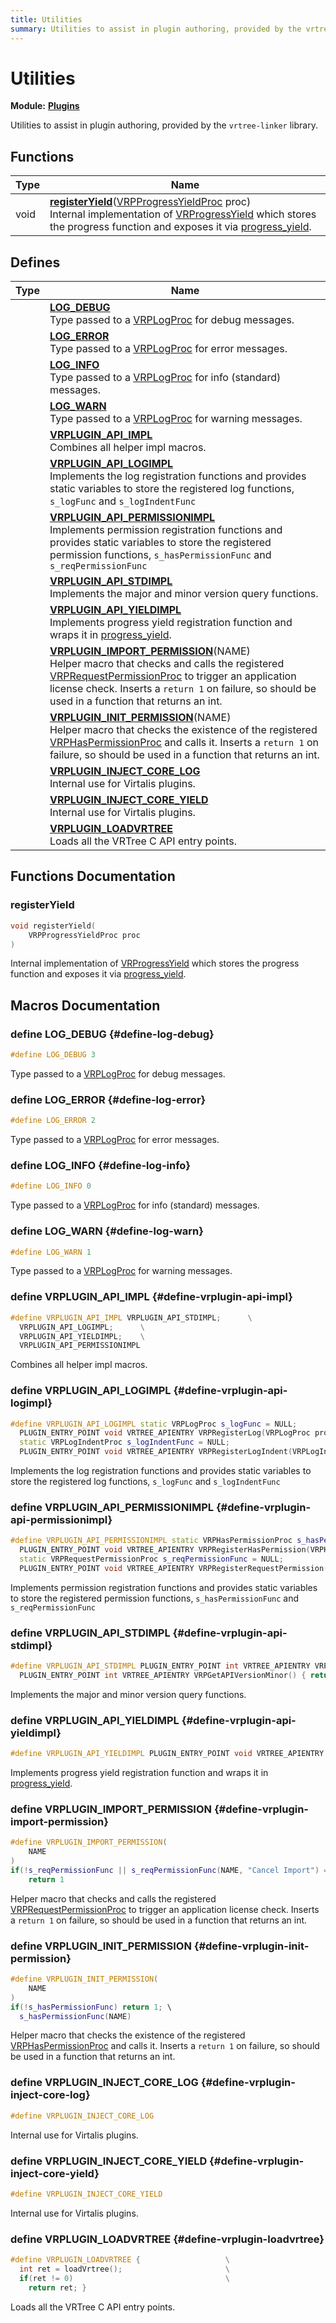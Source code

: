 ```yaml
---
title: Utilities
summary: Utilities to assist in plugin authoring, provided by the vrtree-linker library. 
---
```


# Utilities

**Module:** **[Plugins](../plugins/index.mdx)**

Utilities to assist in plugin authoring, provided by the `vrtree-linker` library. 

## Functions

| Type           | Name           |
| -------------- | -------------- |
| void | **[registerYield](#registeryield)**([VRPProgressYieldProc](../plugins/interface.mdx#typedef-vrpprogressyieldproc) proc)<br />Internal implementation of [VRProgressYield](../plugins/interface.mdx#typedef-vrpprogressyieldproc) which stores the progress function and exposes it via [progress_yield](../plugins/index.mdx#progress-yield).  |

## Defines

| Type           | Name           |
| -------------- | -------------- |
|  | **[LOG_DEBUG](#define-log-debug)** <br />Type passed to a [VRPLogProc](../plugins/interface.mdx#typedef-vrplogproc) for debug messages.  |
|  | **[LOG_ERROR](#define-log-error)** <br />Type passed to a [VRPLogProc](../plugins/interface.mdx#typedef-vrplogproc) for error messages.  |
|  | **[LOG_INFO](#define-log-info)** <br />Type passed to a [VRPLogProc](../plugins/interface.mdx#typedef-vrplogproc) for info (standard) messages.  |
|  | **[LOG_WARN](#define-log-warn)** <br />Type passed to a [VRPLogProc](../plugins/interface.mdx#typedef-vrplogproc) for warning messages.  |
|  | **[VRPLUGIN_API_IMPL](#define-vrplugin-api-impl)** <br />Combines all helper impl macros.  |
|  | **[VRPLUGIN_API_LOGIMPL](#define-vrplugin-api-logimpl)** <br />Implements the log registration functions and provides static variables to store the registered log functions, `s_logFunc` and `s_logIndentFunc` |
|  | **[VRPLUGIN_API_PERMISSIONIMPL](#define-vrplugin-api-permissionimpl)** <br />Implements permission registration functions and provides static variables to store the registered permission functions, `s_hasPermissionFunc` and `s_reqPermissionFunc` |
|  | **[VRPLUGIN_API_STDIMPL](#define-vrplugin-api-stdimpl)** <br />Implements the major and minor version query functions.  |
|  | **[VRPLUGIN_API_YIELDIMPL](#define-vrplugin-api-yieldimpl)** <br />Implements progress yield registration function and wraps it in [progress_yield](../plugins/index.mdx#progress-yield).  |
|  | **[VRPLUGIN_IMPORT_PERMISSION](#define-vrplugin-import-permission)**(NAME) <br />Helper macro that checks and calls the registered [VRPRequestPermissionProc](../plugins/interface.mdx#typedef-vrprequestpermissionproc) to trigger an application license check. Inserts a `return 1` on failure, so should be used in a function that returns an int.  |
|  | **[VRPLUGIN_INIT_PERMISSION](#define-vrplugin-init-permission)**(NAME) <br />Helper macro that checks the existence of the registered [VRPHasPermissionProc](../plugins/interface.mdx#typedef-vrphaspermissionproc) and calls it. Inserts a `return 1` on failure, so should be used in a function that returns an int.  |
|  | **[VRPLUGIN_INJECT_CORE_LOG](#define-vrplugin-inject-core-log)** <br />Internal use for Virtalis plugins.  |
|  | **[VRPLUGIN_INJECT_CORE_YIELD](#define-vrplugin-inject-core-yield)** <br />Internal use for Virtalis plugins.  |
|  | **[VRPLUGIN_LOADVRTREE](#define-vrplugin-loadvrtree)** <br />Loads all the VRTree C API entry points.  |

## Functions Documentation

### registerYield

```cpp
void registerYield(
    VRPProgressYieldProc proc
)
```

Internal implementation of [VRProgressYield](../plugins/interface.mdx#typedef-vrpprogressyieldproc) which stores the progress function and exposes it via [progress_yield](../plugins/index.mdx#progress-yield). 

## Macros Documentation

### define LOG_DEBUG {#define-log-debug}

```cpp
#define LOG_DEBUG 3
```

Type passed to a [VRPLogProc](../plugins/interface.mdx#typedef-vrplogproc) for debug messages. 

### define LOG_ERROR {#define-log-error}

```cpp
#define LOG_ERROR 2
```

Type passed to a [VRPLogProc](../plugins/interface.mdx#typedef-vrplogproc) for error messages. 

### define LOG_INFO {#define-log-info}

```cpp
#define LOG_INFO 0
```

Type passed to a [VRPLogProc](../plugins/interface.mdx#typedef-vrplogproc) for info (standard) messages. 

### define LOG_WARN {#define-log-warn}

```cpp
#define LOG_WARN 1
```

Type passed to a [VRPLogProc](../plugins/interface.mdx#typedef-vrplogproc) for warning messages. 

### define VRPLUGIN_API_IMPL {#define-vrplugin-api-impl}

```cpp
#define VRPLUGIN_API_IMPL VRPLUGIN_API_STDIMPL;      \
  VRPLUGIN_API_LOGIMPL;      \
  VRPLUGIN_API_YIELDIMPL;    \
  VRPLUGIN_API_PERMISSIONIMPL
```

Combines all helper impl macros. 

### define VRPLUGIN_API_LOGIMPL {#define-vrplugin-api-logimpl}

```cpp
#define VRPLUGIN_API_LOGIMPL static VRPLogProc s_logFunc = NULL;                                   \
  PLUGIN_ENTRY_POINT void VRTREE_APIENTRY VRPRegisterLog(VRPLogProc proc) { s_logFunc = proc; } \
  static VRPLogIndentProc s_logIndentFunc = NULL;                       \
  PLUGIN_ENTRY_POINT void VRTREE_APIENTRY VRPRegisterLogIndent(VRPLogIndentProc proc) { s_logIndentFunc = proc; }
```

Implements the log registration functions and provides static variables to store the registered log functions, `s_logFunc` and `s_logIndentFunc`

### define VRPLUGIN_API_PERMISSIONIMPL {#define-vrplugin-api-permissionimpl}

```cpp
#define VRPLUGIN_API_PERMISSIONIMPL static VRPHasPermissionProc s_hasPermissionFunc = NULL;               \
  PLUGIN_ENTRY_POINT void VRTREE_APIENTRY VRPRegisterHasPermission(VRPHasPermissionProc proc) { s_hasPermissionFunc = proc; } \
  static VRPRequestPermissionProc s_reqPermissionFunc = NULL;           \
  PLUGIN_ENTRY_POINT void VRTREE_APIENTRY VRPRegisterRequestPermission(VRPRequestPermissionProc proc) { s_reqPermissionFunc = proc; }
```

Implements permission registration functions and provides static variables to store the registered permission functions, `s_hasPermissionFunc` and `s_reqPermissionFunc`

### define VRPLUGIN_API_STDIMPL {#define-vrplugin-api-stdimpl}

```cpp
#define VRPLUGIN_API_STDIMPL PLUGIN_ENTRY_POINT int VRTREE_APIENTRY VRPGetAPIVersionMajor() { return PLUGIN_API_VERSION_MAJOR; } \
  PLUGIN_ENTRY_POINT int VRTREE_APIENTRY VRPGetAPIVersionMinor() { return PLUGIN_API_VERSION_MINOR; }
```

Implements the major and minor version query functions. 

### define VRPLUGIN_API_YIELDIMPL {#define-vrplugin-api-yieldimpl}

```cpp
#define VRPLUGIN_API_YIELDIMPL PLUGIN_ENTRY_POINT void VRTREE_APIENTRY VRPRegisterProgressYield(VRPProgressYieldProc proc) { registerYield(proc); }
```

Implements progress yield registration function and wraps it in [progress_yield](../plugins/index.mdx#progress-yield). 

### define VRPLUGIN_IMPORT_PERMISSION {#define-vrplugin-import-permission}

```cpp
#define VRPLUGIN_IMPORT_PERMISSION(
    NAME
)
if(!s_reqPermissionFunc || s_reqPermissionFunc(NAME, "Cancel Import") == 0) \
    return 1
```

Helper macro that checks and calls the registered [VRPRequestPermissionProc](../plugins/interface.mdx#typedef-vrprequestpermissionproc) to trigger an application license check. Inserts a `return 1` on failure, so should be used in a function that returns an int. 

### define VRPLUGIN_INIT_PERMISSION {#define-vrplugin-init-permission}

```cpp
#define VRPLUGIN_INIT_PERMISSION(
    NAME
)
if(!s_hasPermissionFunc) return 1; \
  s_hasPermissionFunc(NAME)
```

Helper macro that checks the existence of the registered [VRPHasPermissionProc](../plugins/interface.mdx#typedef-vrphaspermissionproc) and calls it. Inserts a `return 1` on failure, so should be used in a function that returns an int. 

### define VRPLUGIN_INJECT_CORE_LOG {#define-vrplugin-inject-core-log}

```cpp
#define VRPLUGIN_INJECT_CORE_LOG 
```

Internal use for Virtalis plugins. 

### define VRPLUGIN_INJECT_CORE_YIELD {#define-vrplugin-inject-core-yield}

```cpp
#define VRPLUGIN_INJECT_CORE_YIELD 
```

Internal use for Virtalis plugins. 

### define VRPLUGIN_LOADVRTREE {#define-vrplugin-loadvrtree}

```cpp
#define VRPLUGIN_LOADVRTREE {                   \
  int ret = loadVrtree();                       \
  if(ret != 0)                                  \
    return ret; }
```

Loads all the VRTree C API entry points. 
